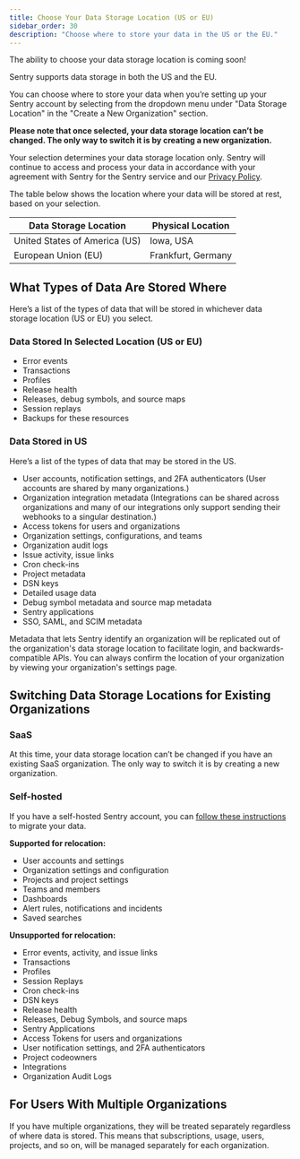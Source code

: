 ```yaml
---
title: Choose Your Data Storage Location (US or EU)
sidebar_order: 30
description: "Choose where to store your data in the US or the EU."
---
```


<Note>The ability to choose your data storage location is coming soon!</Note>

Sentry supports data storage in both the US and the EU.

You can choose where to store your data when you’re setting up your Sentry account by selecting from the dropdown menu under "Data Storage Location" in the "Create a New Organization" section.

**Please note that once selected, your data storage location can’t be changed. The only way to switch it is by creating a new organization.**

Your selection determines your data storage location only. Sentry will continue to access and process your data in accordance with your agreement with Sentry for the Sentry service and our [Privacy Policy](https://sentry.io/privacy/).

The table below shows the location where your data will be stored at rest, based on your selection.

| **Data Storage Location**     | **Physical Location** |
| ----------------------------- | --------------------- |
| United States of America (US) | Iowa, USA             |
| European Union (EU)           | Frankfurt, Germany    |

## What Types of Data Are Stored Where

Here’s a list of the types of data that will be stored in whichever data storage location (US or EU) you select.

### Data Stored In Selected Location (US or EU)

- Error events
- Transactions
- Profiles
- Release health
- Releases, debug symbols, and source maps
- Session replays
- Backups for these resources

### Data Stored in US

Here’s a list of the types of data that may be stored in the US.

- User accounts, notification settings, and 2FA authenticators 
  (User accounts are shared by many organizations.)
- Organization integration metadata
  (Integrations can be shared across organizations and many of our integrations only support sending their webhooks to a singular destination.)
- Access tokens for users and organizations
- Organization settings, configurations, and teams
- Organization audit logs
- Issue activity, issue links
- Cron check-ins
- Project metadata
- DSN keys
- Detailed usage data
- Debug symbol metadata and source map metadata
- Sentry applications
- SSO, SAML, and SCIM metadata


Metadata that lets Sentry identify an organization will be replicated out of the organization's data storage location to facilitate login, and backwards-compatible APIs. You can always confirm the location of your organization by viewing your organization's settings page.

## Switching Data Storage Locations for Existing Organizations

### SaaS

At this time, your data storage location can’t be changed if you have an existing SaaS organization. The only way to switch it is by creating a new organization.

### Self-hosted

If you have a self-hosted Sentry account, you can [follow these instructions](https://docs.sentry.io/product/accounts/migration/) to migrate your data.

**Supported for relocation:**

- User accounts and settings
- Organization settings and configuration
- Projects and project settings
- Teams and members
- Dashboards
- Alert rules, notifications and incidents
- Saved searches

**Unsupported for relocation:**

- Error events, activity, and issue links
- Transactions
- Profiles
- Session Replays
- Cron check-ins
- DSN keys
- Release health
- Releases, Debug Symbols, and source maps
- Sentry Applications
- Access Tokens for users and organizations
- User notification settings, and 2FA authenticators
- Project codeowners
- Integrations
- Organization Audit Logs

## For Users With Multiple Organizations

If you have multiple organizations, they will be treated separately regardless of where data is stored. This means that subscriptions, usage, users, projects, and so on, will be managed separately for each organization.
